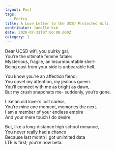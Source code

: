 ```yaml
---
layout: Post
tags:
  - Poetry
title: A Love Letter to the UCSD Protected Wifi
contributor: Janelle Kim
date: 2020-07-31T07:00:00.000Z
category: 1
---
```


Dear UCSD wifi, you quirky gal,<br/>
You’re the ultimate femme fatale:<br/>
Mysterious, fragile, an insurmountable shell-<br/>
Being cast from your side is unbearable hell.<br/>

You know you’re an affection fiend;<br/>
You covet my attention, my jealous queen.<br/>
You’ll connect with me as bright as dawn,<br/>
But my crush snapchats me- suddenly, you’re gone.

Like an old lover’s lost caress,<br/>
You’re mine one moment, memories the next.<br/>
I am a member of your endless empire<br/>
And your mere touch I do desire

But, like a long-distance high school romance,<br/>
You never really had a chance<br/>
Because last month I got unlimited data<br/>
LTE is first; you’re now beta.
